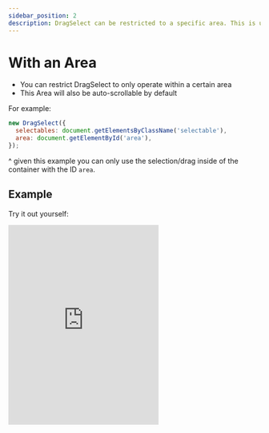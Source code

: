 ```yaml
---
sidebar_position: 2
description: DragSelect can be restricted to a specific area. This is useful if you want to restrict the selection and dragging to a specific container.
---
```


# With an Area

- You can restrict DragSelect to only operate within a certain area
- This Area will also be auto-scrollable by default

For example:

```javascript
new DragSelect({
  selectables: document.getElementsByClassName('selectable'),
  area: document.getElementById('area'),
});
```

^ given this example you can only use the selection/drag inside of the container with the ID `area`.

## Example

Try it out yourself:

<iframe height="400" style={{ width: '100%' }} scrolling="no" title="DragSelect with Scrollable AREA" src="https://codepen.io/ThibaultJanBeyer/embed/Nvobgq?default-tab=result&editable=true&theme-id=dark" frameBorder="no" loading="lazy" allowtransparency="true" allowFullScreen>
  See <a href="https://codepen.io/ThibaultJanBeyer/pen/Nvobgq">this Pen about DragSelect</a> on CodePen.
</iframe>
